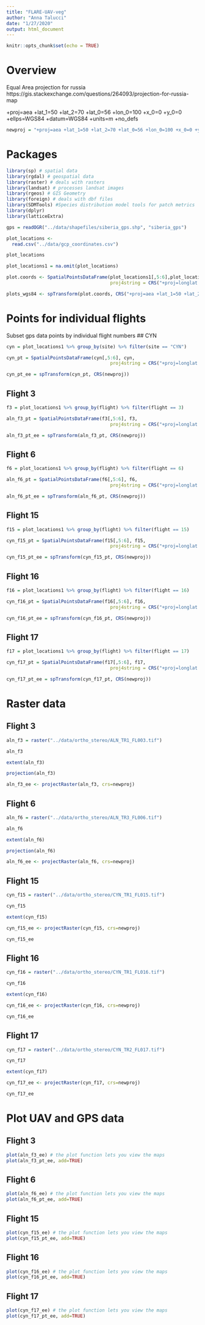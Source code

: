```yaml
---
title: "FLARE-UAV-veg"
author: "Anna Talucci"
date: "1/27/2020"
output: html_document
---
```


```r
knitr::opts_chunk$set(echo = TRUE)
```

# Overview

Equal Area projection for russia
https://gis.stackexchange.com/questions/264093/projection-for-russia-map

+proj=aea +lat_1=50 +lat_2=70 +lat_0=56 +lon_0=100 +x_0=0 +y_0=0 +ellps=WGS84 +datum=WGS84 +units=m +no_defs 

```r
newproj = "+proj=aea +lat_1=50 +lat_2=70 +lat_0=56 +lon_0=100 +x_0=0 +y_0=0 +ellps=WGS84 +datum=WGS84 +units=m +no_defs "
```

# Packages

```r
library(sp) # spatial data
library(rgdal) # geospatial data
library(raster) # deals with rasters
library(landsat) # processes landsat images
library(rgeos) # GIS Geometry
library(foreign) # deals with dbf files
library(SDMTools) #Species distribution model tools for patch metrics
library(dplyr)
library(latticeExtra)
```

```r
gps = readOGR("../data/shapefiles/siberia_gps.shp", "siberia_gps") 
```
```r
plot_locations <-
  read.csv("../data/gcp_coordinates.csv")
```

```r
plot_locations
```
```r
plot_locations1 = na.omit(plot_locations)
```

```r
plot.coords <- SpatialPointsDataFrame(plot_locations1[,5:6],plot_locations1,
                                      proj4string = CRS("+proj=longlat +ellps=WGS84 +datum=WGS84 +no_defs"))
```


```r
plots_wgs84 <- spTransform(plot.coords, CRS("+proj=aea +lat_1=50 +lat_2=70 +lat_0=56 +lon_0=100 +x_0=0 +y_0=0 +ellps=WGS84 +datum=WGS84 +units=m +no_defs "))


```

# Points for individual flights

Subset gps data points by individual flight numbers
## CYN

```r
cyn = plot_locations1 %>% group_by(site) %>% filter(site == "CYN") 

```

```r
cyn_pt = SpatialPointsDataFrame(cyn[,5:6], cyn,
                                      proj4string = CRS("+proj=longlat +ellps=WGS84 +datum=WGS84 +no_defs"))
```

```r
cyn_pt_ee = spTransform(cyn_pt, CRS(newproj))
```

## Flight 3

```r
f3 = plot_locations1 %>% group_by(flight) %>% filter(flight == 3) 

```

```r
aln_f3_pt = SpatialPointsDataFrame(f3[,5:6], f3,
                                      proj4string = CRS("+proj=longlat +ellps=WGS84 +datum=WGS84 +no_defs"))
```

```r
aln_f3_pt_ee = spTransform(aln_f3_pt, CRS(newproj))
```

## Flight 6

```r
f6 = plot_locations1 %>% group_by(flight) %>% filter(flight == 6) 

```

```r
aln_f6_pt = SpatialPointsDataFrame(f6[,5:6], f6,
                                      proj4string = CRS("+proj=longlat +ellps=WGS84 +datum=WGS84 +no_defs"))
```

```r
aln_f6_pt_ee = spTransform(aln_f6_pt, CRS(newproj))
```

## Flight 15

```r
f15 = plot_locations1 %>% group_by(flight) %>% filter(flight == 15) 

```

```r
cyn_f15_pt = SpatialPointsDataFrame(f15[,5:6], f15,
                                      proj4string = CRS("+proj=longlat +ellps=WGS84 +datum=WGS84 +no_defs"))
```

```r
cyn_f15_pt_ee = spTransform(cyn_f15_pt, CRS(newproj))
```

## Flight 16

```r
f16 = plot_locations1 %>% group_by(flight) %>% filter(flight == 16) 

```

```r
cyn_f16_pt = SpatialPointsDataFrame(f16[,5:6], f16,
                                      proj4string = CRS("+proj=longlat +ellps=WGS84 +datum=WGS84 +no_defs"))
```

```r
cyn_f16_pt_ee = spTransform(cyn_f16_pt, CRS(newproj))
```

## Flight 17

```r
f17 = plot_locations1 %>% group_by(flight) %>% filter(flight == 17) 

```

```r
cyn_f17_pt = SpatialPointsDataFrame(f17[,5:6], f17,
                                      proj4string = CRS("+proj=longlat +ellps=WGS84 +datum=WGS84 +no_defs"))
```

```r
cyn_f17_pt_ee = spTransform(cyn_f17_pt, CRS(newproj))
```

# Raster data

## Flight 3

```r
aln_f3 = raster("../data/ortho_stereo/ALN_TR1_FL003.tif")
```

```r
aln_f3
```

```r
extent(aln_f3)
```


```r
projection(aln_f3)

```

```r
aln_f3_ee <- projectRaster(aln_f3, crs=newproj)
```

## Flight 6

```r
aln_f6 = raster("../data/ortho_stereo/ALN_TR3_FL006.tif")
```


```r
aln_f6
```

```r
extent(aln_f6)
```


```r
projection(aln_f6)

```

```r
aln_f6_ee <- projectRaster(aln_f6, crs=newproj)
```


## Flight 15

```r
cyn_f15 = raster("../data/ortho_stereo/CYN_TR1_FL015.tif")
```


```r
cyn_f15
```

```r
extent(cyn_f15)
```

```r
cyn_f15_ee <- projectRaster(cyn_f15, crs=newproj)
```

```r
cyn_f15_ee
```

## Flight 16

```r
cyn_f16 = raster("../data/ortho_stereo/CYN_TR1_FL016.tif")
```


```r
cyn_f16
```

```r
extent(cyn_f16)
```

```r
cyn_f16_ee <- projectRaster(cyn_f16, crs=newproj)
```

```r
cyn_f16_ee
```

## Flight 17

```r
cyn_f17 = raster("../data/ortho_stereo/CYN_TR2_FL017.tif")
```


```r
cyn_f17
```

```r
extent(cyn_f17)
```

```r
cyn_f17_ee <- projectRaster(cyn_f17, crs=newproj)
```

```r
cyn_f17_ee
```


# Plot UAV and GPS data

## Flight 3

```r
plot(aln_f3_ee) # the plot function lets you view the maps
plot(aln_f3_pt_ee, add=TRUE)
```

## Flight 6

```r
plot(aln_f6_ee) # the plot function lets you view the maps
plot(aln_f6_pt_ee, add=TRUE)
```

## Flight 15

```r
plot(cyn_f15_ee) # the plot function lets you view the maps
plot(cyn_f15_pt_ee, add=TRUE)
```

## Flight 16

```r
plot(cyn_f16_ee) # the plot function lets you view the maps
plot(cyn_f16_pt_ee, add=TRUE)
```

## Flight 17

```r
plot(cyn_f17_ee) # the plot function lets you view the maps
plot(cyn_f17_pt_ee, add=TRUE)
```

